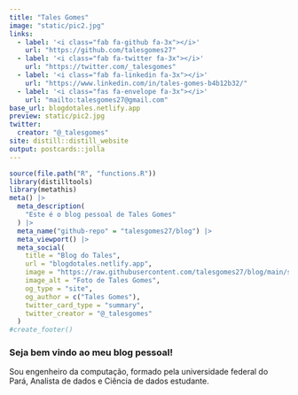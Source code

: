 ```yaml
---
title: "Tales Gomes"
image: "static/pic2.jpg"
links:
  - label: '<i class="fab fa-github fa-3x"></i>'
    url: "https://github.com/talesgomes27"
  - label: '<i class="fab fa-twitter fa-3x"></i>'
    url: "https://twitter.com/_talesgomes"
  - label: '<i class="fab fa-linkedin fa-3x"></i>'
    url: "https://www.linkedin.com/in/tales-gomes-b4b12b32/"
  - label: '<i class="fas fa-envelope fa-3x"></i>'
    url: "mailto:talesgomes27@gmail.com"
base_url: blogdotales.netlify.app
preview: static/pic2.jpg
twitter:
  creator: "@_talesgomes"
site: distill::distill_website
output: postcards::jolla
---
```






```r
source(file.path("R", "functions.R"))
library(distilltools)
library(metathis)
meta() |>
  meta_description(
    "Este é o blog pessoal de Tales Gomes"
  ) |>
  meta_name("github-repo" = "talesgomes27/blog") |>
  meta_viewport() |>
  meta_social(
    title = "Blog do Tales",
    url = "blogdotales.netlify.app",
    image = "https://raw.githubusercontent.com/talesgomes27/blog/main/static/pic2.jpg",
    image_alt = "Foto de Tales Gomes",
    og_type = "site",
    og_author = c("Tales Gomes"),
    twitter_card_type = "summary",
    twitter_creator = "@_talesgomes"
  )
#create_footer()

```



### Seja bem vindo ao meu blog pessoal!

Sou engenheiro da computação, formado pela universidade federal do Pará, Analista de dados e Ciência de dados estudante.